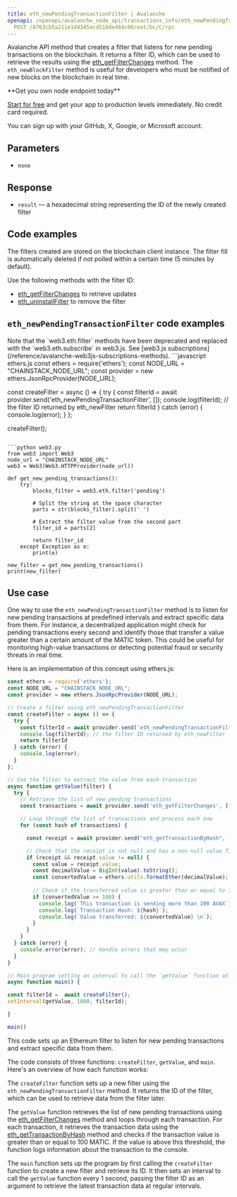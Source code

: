 ---
title: eth_newPendingTransactionFilter | Avalanche
openapi: /openapi/avalanche_node_api/transactions_info/eth_newPendingTransactionFilter.json
  POST /8763cb5a211e1d4345acd51bde484c00/ext/bc/C/rpc
---

Avalanche API method that creates a filter that listens for new pending transactions on the blockchain. It returns a filter ID, which can be used to retrieve the results using the [eth\_getFilterChanges](/reference/avalanche_node_api/filter_handling/eth_getFilterChanges) method. The `eth_newBlockFilter` method is useful for developers who must be notified of new blocks on the blockchain in real time.

<Check>
**Get you own node endpoint today**

[Start for free](https://console.chainstack.com/) and get your app to production levels immediately. No credit card required.

You can sign up with your GitHub, X, Google, or Microsoft account.
</Check>


## Parameters

* `none`

## Response

* `result` — a hexadecimal string representing the ID of the newly created filter

## Code examples

<Warning>
The filters created are stored on the blockchain client instance. The filter fill is automatically deleted if not polled within a certain time (5 minutes by default).
</Warning>


Use the following methods with the filter ID:

* [eth\_getFilterChanges](/reference/avalanche_node_api/filter_handling/eth_getFilterChanges) to retrieve updates
* [eth\_uninstallFilter](/reference/avalanche_node_api/filter_handling/eth_uninstallFilter) to remove the filter

## `eth_newPendingTransactionFilter` code examples

<Note>
Note that the `web3.eth.filter` methods have been deprecated and replaced with the `web3.eth.subscribe` in web3.js. See [web3.js subscriptions](/reference/avalanche-web3js-subscriptions-methods).
</Note>

<CodeGroup>
```javascript ethers.js
const ethers = require('ethers');
const NODE_URL = "CHAINSTACK_NODE_URL";
const provider = new ethers.JsonRpcProvider(NODE_URL);

const createFilter = async () => {
  try {
    const filterId = await provider.send('eth_newPendingTransactionFilter', []);
    console.log(filterId); // the filter ID returned by eth_newFilter
    return filterId
  } catch (error) {
    console.log(error);
  }
};

createFilter();
```

```python web3.py
from web3 import Web3  
node_url = "CHAINSTACK_NODE_URL" 
web3 = Web3(Web3.HTTPProvider(node_url))

def get_new_pending_transactions():
    try:
        blocks_filter = web3.eth.filter('pending')

        # Split the string at the space character
        parts = str(blocks_filter).split(' ')

        # Extract the filter value from the second part
        filter_id = parts[2]

        return filter_id
    except Exception as e:
        print(e)

new_filter = get_new_pending_transactions()
print(new_filter)
```
</CodeGroup>


## Use case

One way to use the `eth_newPendingTransactionFilter` method is to listen for new pending transactions at predefined intervals and extract specific data from them. For instance, a decentralized application might check for pending transactions every second and identify those that transfer a value greater than a certain amount of the MATIC token. This could be useful for monitoring high-value transactions or detecting potential fraud or security threats in real time.

Here is an implementation of this concept using ethers.js:

```javascript index.js
const ethers = require('ethers');
const NODE_URL = "CHAINSTACK_NODE_URL";
const provider = new ethers.JsonRpcProvider(NODE_URL);

// Create a filter using eth_newPendingTransactionFilter
const createFilter = async () => {
  try {
    const filterId = await provider.send('eth_newPendingTransactionFilter', []);
    console.log(filterId); // the filter ID returned by eth_newFilter
    return filterId
  } catch (error) {
    console.log(error);
  }
};

// Use the filter to extract the value from each transaction
async function getValue(filter) {
  try {
    // Retrieve the list of new pending transactions
    const transactions = await provider.send('eth_getFilterChanges', [filter]);

    // Loop through the list of transactions and process each one
    for (const hash of transactions) {

      const receipt = await provider.send("eth_getTransactionByHash", [hash]);

      // Check that the receipt is not null and has a non-null value field
      if (receipt && receipt.value != null) {
        const value = receipt.value;
        const decimalValue = BigInt(value).toString();
        const convertedValue = ethers.utils.formatEther(decimalValue);
        
        // Check if the transferred value is greater than or equal to 100 AVAX
        if (convertedValue >= 100) {
          console.log(`This transaction is sending more than 100 AVAX`);
          console.log(`Transaction Hash: ${hash}`);
          console.log(`Value transferred: ${convertedValue} \n`);
        }
      }
    }
  } catch (error) {
    console.error(error); // Handle errors that may occur
  }
}

// Main program setting an interval to call the `getValue` function at regular intervals
async function main() {

const filterId =  await createFilter();
setInterval(getValue, 1000, filterId);

}

main()
```


This code sets up an Ethereum filter to listen for new pending transactions and extract specific data from them.

The code consists of three functions: `createFilter`, `getValue`, and `main`. Here's an overview of how each function works:

The `createFilter` function sets up a new filter using the `eth_newPendingTransactionFilter` method. It returns the ID of the filter, which can be used to retrieve data from the filter later.

The `getValue` function retrieves the list of new pending transactions using the [eth\_getFilterChanges](/reference/avalanche_node_api/filter_handling/eth_getFilterChanges) method and loops through each transaction. For each transaction, it retrieves the transaction data using the [eth\_getTransactionByHash](/reference/avalanche_node_api/transactions_info/eth_getTransactionByHash) method and checks if the transaction value is greater than or equal to 100 MATIC. If the value is above this threshold, the function logs information about the transaction to the console.

The `main` function sets up the program by first calling the `createFilter` function to create a new filter and retrieve its ID. It then sets an interval to call the `getValue` function every 1 second, passing the filter ID as an argument to retrieve the latest transaction data at regular intervals.
